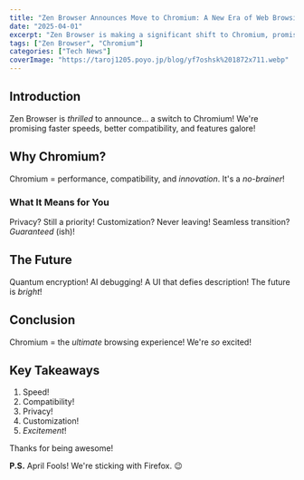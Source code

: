 ```yaml
---
title: "Zen Browser Announces Move to Chromium: A New Era of Web Browsing"
date: "2025-04-01"
excerpt: "Zen Browser is making a significant shift to Chromium, promising enhanced performance, broader compatibility, and cutting-edge features. Discover what this means for users and the future of Zen Browser."
tags: ["Zen Browser", "Chromium"]
categories: ["Tech News"]
coverImage: "https://taroj1205.poyo.jp/blog/yf7oshsk%201872x711.webp"
---
```


## Introduction

Zen Browser is _thrilled_ to announce... a switch to Chromium! We're promising faster speeds, better compatibility, and features galore!

<Toc />

## Why Chromium?

Chromium = performance, compatibility, and _innovation_. It's a _no-brainer_!

### What It Means for You

Privacy? Still a priority! Customization? Never leaving! Seamless transition? _Guaranteed_ (ish)!

## The Future

Quantum encryption! AI debugging! A UI that defies description! The future is _bright_!

## Conclusion

Chromium = the _ultimate_ browsing experience! We're _so_ excited!

## Key Takeaways

1.  Speed!
2.  Compatibility!
3.  Privacy!
4.  Customization!
5.  _Excitement_!

Thanks for being awesome!

**P.S.** April Fools! We're sticking with Firefox. 😉
